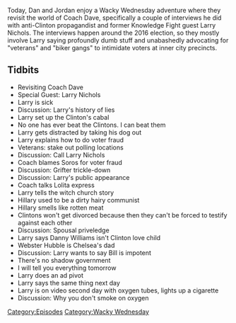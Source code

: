 {{Episode
    | title           = Larry Gets Coached
    | caption         = [https://knowledgefight.libsyn.com/knowledge-fight-larry-gets-coached Listen to this episode on Libsyn]
    | episodeNumber   = 241
    | length          = 01:25:03
    | airDate         = December 19, 2018
    | episodeType     = [[:Category:Wacky Wednesday|Wacky Wednesday]]
    | appearance      = [[Dave DAubenmire]], [[Larry Nichols]], [[Danny Williams]], [[Webster Hubble]], [[Dave Daubenmire]]
    | beverage        = Lagunitas Daytime Ale
    | previousEpisode = [[240: March 30-31, 2009]]
    | nextEpisode     = [[242: December 18-19, 2018]]
}}

{{Stub}}

Today, Dan and Jordan enjoy a Wacky Wednesday adventure where they revisit the world of Coach Dave, specifically a couple of interviews he did with anti-Clinton propagandist and former Knowledge Fight guest Larry Nichols. The interviews happen around the 2016 election, so they mostly involve Larry saying profoundly dumb stuff and unabashedly advocating for "veterans" and "biker gangs" to intimidate voters at inner city precincts.

==Tidbits==

*Revisiting Coach Dave
*Special Guest: Larry Nichols
*Larry is sick
*Discussion: Larry's history of lies
*Larry set up the Clinton's cabal
*No one has ever beat the Clintons. I can beat them
*Larry gets distracted by taking his dog out
*Larry explains how to do voter fraud
*Veterans: stake out polling locations
*Discussion: Call Larry Nichols
*Coach blames Soros for voter fraud
*Discussion: Grifter trickle-down
*Discussion: Larry's public appearance
*Coach talks Lolita express
*Larry tells the witch church story
*Hillary used to be a dirty hairy communist
*Hillary smells like rotten meat
*Clintons won't get divorced because then they can't be forced to testify against each other
*Discussion: Spousal priveledge
*Larry says Danny Williams isn't Clinton love child
*Webster Hubble is Chelsea's dad
*Discussion: Larry wants to say Bill is impotent
*There's no shadow government
*I will tell you everything tomorrow
*Larry does an ad pivot
*Larry says the same thing next day
*Larry is on video second day with oxygen tubes, lights up a cigarette
*Discussion: Why you don't smoke on oxygen

[[Category:Episodes]]
[[Category:Wacky Wednesday]]
